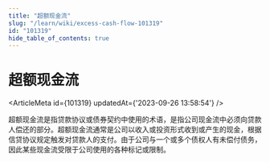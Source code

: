 ```yaml
---
title: "超额现金流"
slug: "/learn/wiki/excess-cash-flow-101319"
id: "101319"
hide_table_of_contents: true
---
```



# 超额现金流

<ArticleMeta id={101319} updatedAt={'2023-09-26 13:58:54'} />
<div className='border-solid border-b border-t-0 my-4 border-[var(--ifm-color-gray-300)]' />

超额现金流是指贷款协议或债券契约中使用的术语，是指公司现金流中必须向贷款人偿还的部分。超额现金流通常是公司以收入或投资形式收到或产生的现金，根据信贷协议规定触发对贷款人的支付。由于公司与一个或多个债权人有未偿付债务，因此某些现金流受限于公司使用的各种标记或限制。
